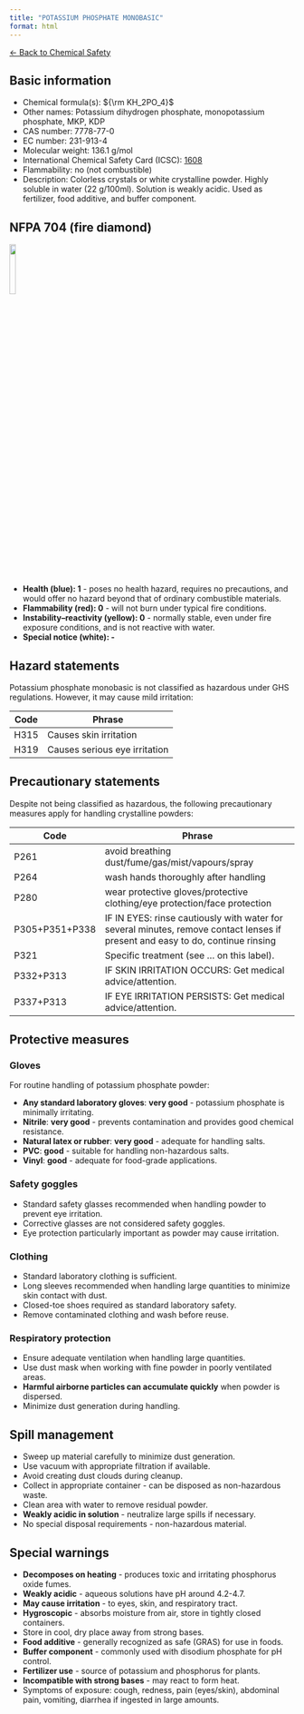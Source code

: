 ```yaml
---
title: "POTASSIUM PHOSPHATE MONOBASIC"
format: html
---
```


[← Back to Chemical Safety](../chemical-safety.qmd)

## Basic information
- Chemical formula(s): ${\rm KH_2PO_4}$
- Other names: Potassium dihydrogen phosphate, monopotassium phosphate, MKP, KDP
- CAS number: 7778-77-0
- EC number: 231-913-4
- Molecular weight: 136.1 g/mol
- International Chemical Safety Card (ICSC): [1608](https://chemicalsafety.ilo.org/dyn/icsc/showcard.display?p_card_id=1608)
- Flammability: no (not combustible)
- Description: Colorless crystals or white crystalline powder. Highly soluble in water (22 g/100ml). Solution is weakly acidic. Used as fertilizer, food additive, and buffer component.

## NFPA 704 (fire diamond)

![](../media/nfpa704/100.png){width=15% fig-align="center"}

- **Health (blue): 1** - poses no health hazard, requires no precautions, and would offer no hazard beyond that of ordinary combustible materials.
- **Flammability (red): 0** - will not burn under typical fire conditions.
- **Instability–reactivity (yellow): 0** - normally stable, even under fire exposure conditions, and is not reactive with water.
- **Special notice (white): -**

## Hazard statements
Potassium phosphate monobasic is not classified as hazardous under GHS regulations. However, it may cause mild irritation:

| Code  | Phrase                        |
| ----- | ----------------------------- |
| H315  | Causes skin irritation        |
| H319  | Causes serious eye irritation |

## Precautionary statements
Despite not being classified as hazardous, the following precautionary measures apply for handling crystalline powders:

| Code           | Phrase                                                                                                                         |
| -------------- | ------------------------------------------------------------------------------------------------------------------------------ |
| P261           | avoid breathing dust/fume/gas/mist/vapours/spray                                                                               |
| P264           | wash hands thoroughly after handling                                                                                           |
| P280           | wear protective gloves/protective clothing/eye protection/face protection                                                      |
| P305+P351+P338 | IF IN EYES: rinse cautiously with water for several minutes, remove contact lenses if present and easy to do, continue rinsing |
| P321           | Specific treatment (see ... on this label).                                                                                    |
| P332+P313      | IF SKIN IRRITATION OCCURS: Get medical advice/attention.                                                                       |
| P337+P313      | IF EYE IRRITATION PERSISTS: Get medical advice/attention.                                                                      |

## Protective measures

### Gloves
For routine handling of potassium phosphate powder:

- **Any standard laboratory gloves**: **very good** - potassium phosphate is minimally irritating.
- **Nitrile**: **very good** - prevents contamination and provides good chemical resistance.
- **Natural latex or rubber**: **very good** - adequate for handling salts.
- **PVC**: **good** - suitable for handling non-hazardous salts.
- **Vinyl**: **good** - adequate for food-grade applications.

### Safety goggles
- Standard safety glasses recommended when handling powder to prevent eye irritation.
- Corrective glasses are not considered safety goggles.
- Eye protection particularly important as powder may cause irritation.

### Clothing
- Standard laboratory clothing is sufficient.
- Long sleeves recommended when handling large quantities to minimize skin contact with dust.
- Closed-toe shoes required as standard laboratory safety.
- Remove contaminated clothing and wash before reuse.

### Respiratory protection
- Ensure adequate ventilation when handling large quantities.
- Use dust mask when working with fine powder in poorly ventilated areas.
- **Harmful airborne particles can accumulate quickly** when powder is dispersed.
- Minimize dust generation during handling.

## Spill management
- Sweep up material carefully to minimize dust generation.
- Use vacuum with appropriate filtration if available.
- Avoid creating dust clouds during cleanup.
- Collect in appropriate container - can be disposed as non-hazardous waste.
- Clean area with water to remove residual powder.
- **Weakly acidic in solution** - neutralize large spills if necessary.
- No special disposal requirements - non-hazardous material.

## Special warnings
- **Decomposes on heating** - produces toxic and irritating phosphorus oxide fumes.
- **Weakly acidic** - aqueous solutions have pH around 4.2-4.7.
- **May cause irritation** - to eyes, skin, and respiratory tract.
- **Hygroscopic** - absorbs moisture from air, store in tightly closed containers.
- Store in cool, dry place away from strong bases.
- **Food additive** - generally recognized as safe (GRAS) for use in foods.
- **Buffer component** - commonly used with disodium phosphate for pH control.
- **Fertilizer use** - source of potassium and phosphorus for plants.
- **Incompatible with strong bases** - may react to form heat.
- Symptoms of exposure: cough, redness, pain (eyes/skin), abdominal pain, vomiting, diarrhea if ingested in large amounts.